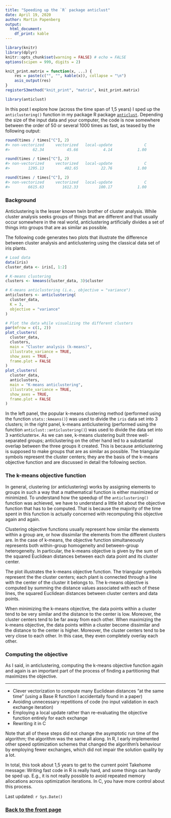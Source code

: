 ```yaml
---
title: "Speeding up the `R` package anticlust"
date: April 19, 2020
author: Martin Papenberg
output:
  html_document:
    df_print: kable
---
```


```r

library(knitr)
library(dplyr)
knitr::opts_chunk$set(warning = FALSE) # echo = FALSE
options(scipen = 999, digits = 2)

knit_print.matrix = function(x, ...) {
    res = paste(c("", "", kable(x)), collapse = "\n")
    asis_output(res)
}
registerS3method("knit_print", "matrix", knit_print.matrix)

library(anticlust)

```

In this post I explore how (across the time span of 1,5 years) I sped up the 
`anticlustering()` function in my package R package 
[`anticlust`](https://github.com/m-Py/anticlust). Depending the size of the 
input data and your computer, the code is now somewhere between the order 
of 50 or several 1000 times as fast, as teased by the following 
output:

```r
round(times / times["C"], 2)
#> non-vectorized     vectorized   local-update              C 
#>          62.34          45.66           4.14           1.00 

round(times / times["C"], 2)
#> non-vectorized     vectorized   local-update              C 
#>        1295.13         402.65          22.76           1.00 

round(times / times["C"], 2)
#> non-vectorized     vectorized   local-update              C 
#>        6615.63        1612.33         100.17           1.00 
```

### Background

Anticlustering is the lesser known twin brother of cluster analysis. While 
cluster analysis seeks groups of things that are different and that usually 
occur somewhere in the real world, anticlustering artificially divides a set of 
things into groups that are as similar as possible. 

The following code generates two plots that illustrate the difference between 
cluster analysis and anticlustering using the classical data set of iris plants. 

```r
# Load data
data(iris)
cluster_data <- iris[, 1:2]

# K-means clustering
clusters <- kmeans(cluster_data, 3)$cluster

# K-means anticlustering (i.e., objective = "variance")
anticlusters <- anticlustering(
  cluster_data,
  K = 3,
  objective = "variance"
)

# Plot the data while visualizing the different clusters
par(mfrow = c(1, 2))
plot_clusters(
  cluster_data,
  clusters,
  main = "Cluster analysis (k-means)",
  illustrate_variance = TRUE,
  show_axes = TRUE,
  frame.plot = FALSE
)
plot_clusters(
  cluster_data,
  anticlusters,
  main = "K-means anticlustering",
  illustrate_variance = TRUE,
  show_axes = TRUE,
  frame.plot = FALSE
)
```

In the left panel, the popular k-means clustering method (performed using the 
function `stats::kmeans()`) was used to divide the `iris` data set into 3 
clusters; in the right panel, k-means anticlustering (performed using the 
function `anticlust::anticlustering()`) was used to divide the data set into 3 
»anticlusters«. As we can see, k-means clustering built three well-separated 
groups; anticlustering on the other hand led to a substantial overlap between 
the three groups it created. This is because anticlustering is supposed to make 
groups that are as similar as possible. The triangular symbols represent the 
cluster centers; they are the basis of the k-means objective function and are 
discussed in detail the following section.

### The k-means objective function

In general, clustering (or anticlustering) works by assigning elements to groups 
in such a way that a mathematical function is either maximized or minimized. To 
understand how the speedup of the `anticlustering()` function was achieved, we 
have to understand a little bit about the objective function that has to be 
computed. That is because the majority of the time spent in this function is 
actually concerned with recomputing this objective again and again. 

Clustering objective functions usually represent how similar the elements within 
a group are, or how dissimilar the elements from the different clusters are. In 
the case of k-means, the objective function simultaneously represents both 
within-group homogeneity and between-group heterogeneity. In particular, the 
k-means objective is given by the sum of the squared Euclidean distances between 
each data point and its cluster center. 

The plot illustrates the k-means objective function. The triangular symbols 
represent the the cluster centers; each plant is connected through a line with 
the center of the cluster it belongs to. The k-means objective is computed by 
summing the distance values associated with each of these lines, the squared 
Euclidean distances between cluster centers and data points.

When minimizing the k-means objective, the data points within a cluster tend to 
be very similar and the distance to the center is low. Moreover, the cluster 
centers tend to be far away from each other. When maximizing the k-means 
objective, the data points within a cluster become dissimilar and the distance 
to the center is higher. Moreover, the cluster centers tend to be very close to 
each other. In this case, they even completely overlay each other.

### Computing the objective

As I said, in anticlustering, computing the k-means objective function again and 
again is an important part of the process of finding a partitioning that 
maximizes the objective. 

---

- Clever vectorization to compute many Euclidean distances "at the same time" 
(using a Base R function I accidentally found in a paper)
- Avoiding unnecessary repetitions of code (no input validation in each exchange 
iteration)
- Employing a local update rather than re-evaluating the objective function 
entirely for each exchange
- Rewriting it in C

Note that all of these steps did not change the asymptotic run time of the 
algorithm; the algorithm was the same all along. In R, I early implemented 
other speed optimization schemes that changed the algorithm's behaviour by 
employing fewer exchanges, which did not impair the solution quality by a lot.

In total, this took about 1,5 years to get to the current point
Takehome message: Writing fast code in R is really hard, and some things can 
hardly be sped up. E.g., it is not really possible to avoid repeated memory 
allocations across optimization iterations. In C, you have more control about 
this process. 


Last updated: `r Sys.Date()`

### <a href="index.html">Back to the front page</a>

&nbsp;

